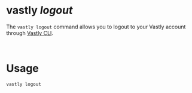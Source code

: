 # vastly <em> logout</em>

The `vastly logout` command allows you to logout to your Vastly account through [Vastly CLI](/cli).

<br/>

# Usage
  ```bash copy filename="terminal"
  vastly logout
  ```